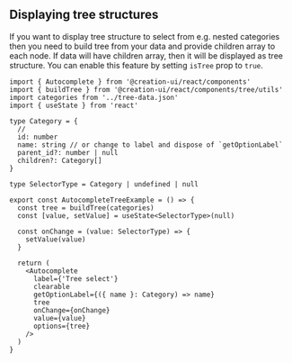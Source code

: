 
## Displaying tree structures

If you want to display tree structure to select from e.g. nested categories then you need to build tree from your data and provide children array to each node.
If data will have children array, then it will be displayed as tree structure. You can enable this feature by setting `isTree` prop to `true`.

```tsx copy
import { Autocomplete } from '@creation-ui/react/components'
import { buildTree } from '@creation-ui/react/components/tree/utils'
import categories from '../tree-data.json'
import { useState } from 'react'

type Category = {
  //
  id: number
  name: string // or change to label and dispose of `getOptionLabel`
  parent_id?: number | null
  children?: Category[]
}

type SelectorType = Category | undefined | null

export const AutocompleteTreeExample = () => {
  const tree = buildTree(categories)
  const [value, setValue] = useState<SelectorType>(null)

  const onChange = (value: SelectorType) => {
    setValue(value)
  }

  return (
    <Autocomplete
      label={'Tree select'}
      clearable
      getOptionLabel={({ name }: Category) => name}
      tree
      onChange={onChange}
      value={value}
      options={tree}
    />
  )
}
```

<Container>
  <AutocompleteTreeExample />
</Container>
